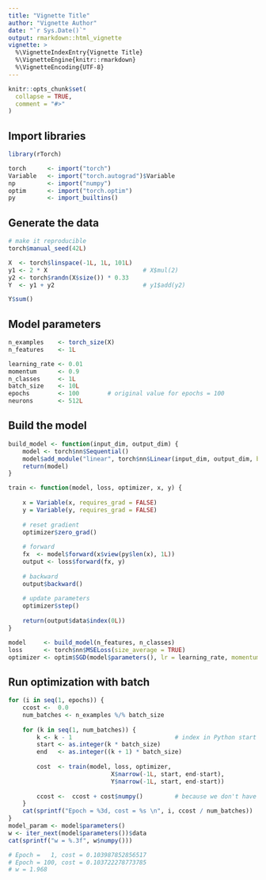 ```yaml
---
title: "Vignette Title"
author: "Vignette Author"
date: "`r Sys.Date()`"
output: rmarkdown::html_vignette
vignette: >
  %\VignetteIndexEntry{Vignette Title}
  %\VignetteEngine{knitr::rmarkdown}
  %\VignetteEncoding{UTF-8}
---
```


```r
knitr::opts_chunk$set(
  collapse = TRUE,
  comment = "#>"
)
```

## Import libraries

```r
library(rTorch)

torch      <- import("torch")
Variable   <- import("torch.autograd")$Variable
np         <- import("numpy")
optim      <- import("torch.optim") 
py         <- import_builtins()
```

## Generate the data

```r
# make it reproducible
torch$manual_seed(42L)

X  <- torch$linspace(-1L, 1L, 101L)
y1 <- 2 * X                           # X$mul(2) 
y2 <- torch$randn(X$size()) * 0.33
Y  <- y1 + y2                         # y1$add(y2)
```

```r
Y$sum()
```


## Model parameters
```r
n_examples    <- torch_size(X)
n_features    <- 1L

learning_rate <- 0.01
momentum      <- 0.9
n_classes     <- 1L
batch_size    <- 10L
epochs        <- 100        # original value for epochs = 100
neurons       <- 512L
```


## Build the model

```r
build_model <- function(input_dim, output_dim) {
    model <- torch$nn$Sequential()
    model$add_module("linear", torch$nn$Linear(input_dim, output_dim, bias = FALSE))
    return(model)
}

train <- function(model, loss, optimizer, x, y) {
    
    x = Variable(x, requires_grad = FALSE)
    y = Variable(y, requires_grad = FALSE)
    
    # reset gradient
    optimizer$zero_grad()
    
    # forward
    fx  <- model$forward(x$view(py$len(x), 1L))
    output <- loss$forward(fx, y)
    
    # backward
    output$backward()
    
    # update parameters
    optimizer$step()
    
    return(output$data$index(0L))
}

model     <- build_model(n_features, n_classes)
loss      <- torch$nn$MSELoss(size_average = TRUE)
optimizer <- optim$SGD(model$parameters(), lr = learning_rate, momentum = momentum)
```

## Run optimization with batch

```r
for (i in seq(1, epochs)) {
    ccost <-  0.0
    num_batches <- n_examples %/% batch_size
    
    for (k in seq(1, num_batches)) {
        k <- k - 1                             # index in Python start at [0]
        start <- as.integer(k * batch_size)
        end   <- as.integer((k + 1) * batch_size)
        
        cost  <- train(model, loss, optimizer,
                             X$narrow(-1L, start, end-start),
                             Y$narrow(-1L, start, end-start))
        
        ccost <-  ccost + cost$numpy()         # because we don't have `+` func
    }
    cat(sprintf("Epoch = %3d, cost = %s \n", i, ccost / num_batches))
}
model_param <- model$parameters()
w <- iter_next(model$parameters())$data
cat(sprintf("w = %.3f", w$numpy()))

# Epoch =   1, cost = 0.103987852856517 
# Epoch = 100, cost = 0.103722278773785 
# w = 1.968
```

